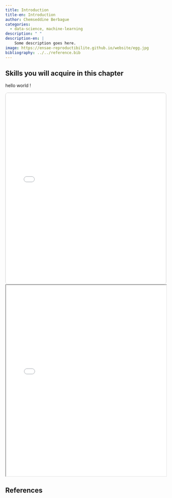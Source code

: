 ```yaml
---
title: Introduction
title-en: Introduction
author: Chemseddine Berbague
categories:
  - data-science, machine-learning
description: " "
description-en: |
    Some description goes here.
image: https://ensae-reproductibilite.github.io/website/egg.jpg
bibliography: ../../reference.bib
---
```




:::: {.content-visible when-profile="en"}

::: {.callout-tip collapse="true"}
## Skills you will acquire in this chapter
 hello world !
:::

::::

 
<iframe 
  src="pdfjs/web/viewer.html?file=https://raw.githubusercontent.com/8-chems/myportfolio-src/main/courses/fds/lectures/chapter_1.pdf"
  width="100%"
  height="600px"
  style="border: 1px solid #ccc; border-radius: 8px;"
  frameborder="0">
</iframe>

<iframe src="/pdfs/courses/fds/lectures/chapter_1.pdf" width="100%" height="600px"></iframe>

::: {.content-visible when-profile="en"}
# References {-}
:::

::: {#refs}
:::




